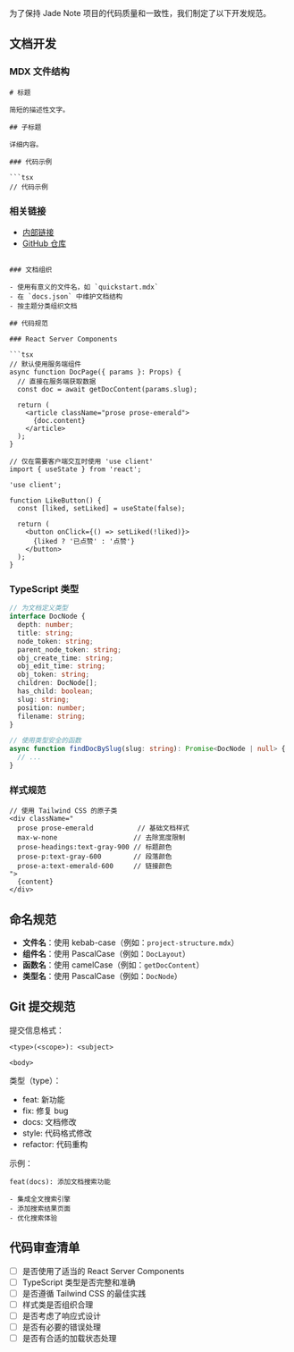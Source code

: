 为了保持 Jade Note 项目的代码质量和一致性，我们制定了以下开发规范。

## 文档开发

### MDX 文件结构

```mdx
# 标题

简短的描述性文字。

## 子标题

详细内容。

### 代码示例

```tsx
// 代码示例
```

### 相关链接

- [内部链接](/docs/path/to/doc)
- [GitHub 仓库](https://github.com/GitDzreal93/jade-note)
```

### 文档组织

- 使用有意义的文件名，如 `quickstart.mdx`
- 在 `docs.json` 中维护文档结构
- 按主题分类组织文档

## 代码规范

### React Server Components

```tsx
// 默认使用服务端组件
async function DocPage({ params }: Props) {
  // 直接在服务端获取数据
  const doc = await getDocContent(params.slug);
  
  return (
    <article className="prose prose-emerald">
      {doc.content}
    </article>
  );
}

// 仅在需要客户端交互时使用 'use client'
import { useState } from 'react';

'use client';

function LikeButton() {
  const [liked, setLiked] = useState(false);
  
  return (
    <button onClick={() => setLiked(!liked)}>
      {liked ? '已点赞' : '点赞'}
    </button>
  );
}
```

### TypeScript 类型

```typescript
// 为文档定义类型
interface DocNode {
  depth: number;
  title: string;
  node_token: string;
  parent_node_token: string;
  obj_create_time: string;
  obj_edit_time: string;
  obj_token: string;
  children: DocNode[];
  has_child: boolean;
  slug: string;
  position: number;
  filename: string;
}

// 使用类型安全的函数
async function findDocBySlug(slug: string): Promise<DocNode | null> {
  // ...
}
```

### 样式规范

```tsx
// 使用 Tailwind CSS 的原子类
<div className="
  prose prose-emerald           // 基础文档样式
  max-w-none                   // 去除宽度限制
  prose-headings:text-gray-900 // 标题颜色
  prose-p:text-gray-600        // 段落颜色
  prose-a:text-emerald-600     // 链接颜色
">
  {content}
</div>
```

## 命名规范

- **文件名**：使用 kebab-case（例如：`project-structure.mdx`）
- **组件名**：使用 PascalCase（例如：`DocLayout`）
- **函数名**：使用 camelCase（例如：`getDocContent`）
- **类型名**：使用 PascalCase（例如：`DocNode`）

## Git 提交规范

提交信息格式：

```
<type>(<scope>): <subject>

<body>
```

类型（type）：

- feat: 新功能
- fix: 修复 bug
- docs: 文档修改
- style: 代码格式修改
- refactor: 代码重构

示例：

```
feat(docs): 添加文档搜索功能

- 集成全文搜索引擎
- 添加搜索结果页面
- 优化搜索体验
```

## 代码审查清单

- [ ] 是否使用了适当的 React Server Components
- [ ] TypeScript 类型是否完整和准确
- [ ] 是否遵循 Tailwind CSS 的最佳实践
- [ ] 样式类是否组织合理
- [ ] 是否考虑了响应式设计
- [ ] 是否有必要的错误处理
- [ ] 是否有合适的加载状态处理
